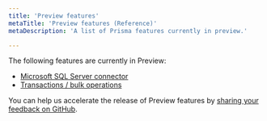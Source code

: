```yaml
---
title: 'Preview features'
metaTitle: 'Preview features (Reference)'
metaDescription: 'A list of Prisma features currently in preview.'

---
```


<TopBlock>

The following features are currently in Preview:

* [Microsoft SQL Server connector](sql-server)
* [Transactions / bulk operations](../prisma-client/transactions#bulk-operations-experimental)

You can help us accelerate the release of Preview features by [sharing your feedback on GitHub](https://github.com/prisma/prisma/issues/3108).

</TopBlock>

